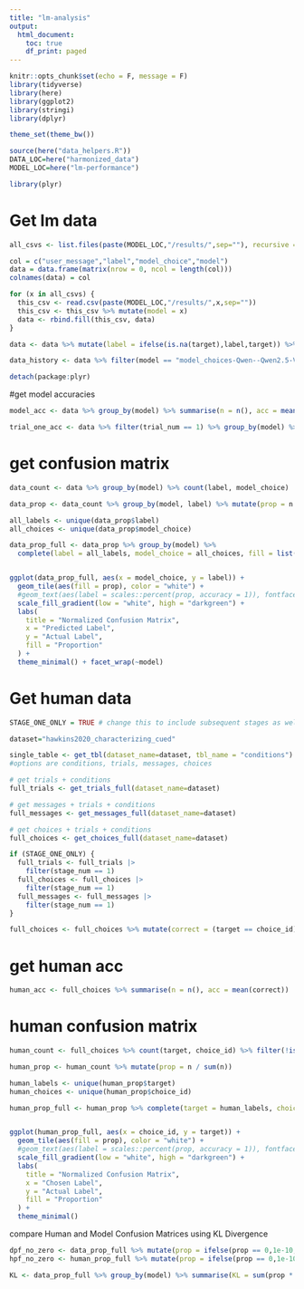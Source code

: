 ```yaml
---
title: "lm-analysis"
output:
  html_document:
    toc: true
    df_print: paged
---
```



```r
knitr::opts_chunk$set(echo = F, message = F)
library(tidyverse)
library(here)
library(ggplot2)
library(stringi)
library(dplyr)

theme_set(theme_bw())

source(here("data_helpers.R"))
DATA_LOC=here("harmonized_data")
MODEL_LOC=here("lm-performance")

library(plyr)
```


# Get  lm data

```r

all_csvs <- list.files(paste(MODEL_LOC,"/results/",sep=""), recursive = TRUE, full.names = FALSE)

col = c("user_message","label","model_choice","model")
data = data.frame(matrix(nrow = 0, ncol = length(col)))
colnames(data) = col

for (x in all_csvs) {
  this_csv <- read.csv(paste(MODEL_LOC,"/results/",x,sep=""))
  this_csv <- this_csv %>% mutate(model = x)
  data <- rbind.fill(this_csv, data)
}

data <- data %>% mutate(label = ifelse(is.na(target),label,target)) %>% mutate(correct = (label == model_choice), model_choice = ifelse(grepl("Image",model_choice), strsplit(model_choice," ")[[1]][2], model_choice)) %>% mutate(model_choice = toupper(model_choice))

data_history <- data %>% filter(model == "model_choices-Qwen--Qwen2.5-VL-32B-Instruct-hawkins2020_characterizing_cued-direct-history.csv")

detach(package:plyr)

```

#get model accuracies

```r

model_acc <- data %>% group_by(model) %>% summarise(n = n(), acc = mean(correct))

trial_one_acc <- data %>% filter(trial_num == 1) %>% group_by(model) %>% summarise(n = n(), acc = mean(correct))

```

# get confusion matrix 

```r
data_count <- data %>% group_by(model) %>% count(label, model_choice)

data_prop <- data_count %>% group_by(model, label) %>% mutate(prop = n / sum(n)) %>% filter(nchar(model_choice) == 1)

all_labels <- unique(data_prop$label)
all_choices <- unique(data_prop$model_choice)

data_prop_full <- data_prop %>% group_by(model) %>%
  complete(label = all_labels, model_choice = all_choices, fill = list(n = 0, prop = 0))


ggplot(data_prop_full, aes(x = model_choice, y = label)) +
  geom_tile(aes(fill = prop), color = "white") +
  #geom_text(aes(label = scales::percent(prop, accuracy = 1)), fontface = "bold") +
  scale_fill_gradient(low = "white", high = "darkgreen") +
  labs(
    title = "Normalized Confusion Matrix",
    x = "Predicted Label",
    y = "Actual Label",
    fill = "Proportion"
  ) +
  theme_minimal() + facet_wrap(~model)

```

# Get human data

```r

STAGE_ONE_ONLY = TRUE # change this to include subsequent stages as well, for multi-stage datasets

dataset="hawkins2020_characterizing_cued"

single_table <- get_tbl(dataset_name=dataset, tbl_name = "conditions") 
#options are conditions, trials, messages, choices

# get trials + conditions
full_trials <- get_trials_full(dataset_name=dataset)

# get messages + trials + conditions
full_messages <- get_messages_full(dataset_name=dataset)

# get choices + trials + conditions
full_choices <- get_choices_full(dataset_name=dataset)

if (STAGE_ONE_ONLY) {
  full_trials <- full_trials |> 
    filter(stage_num == 1)
  full_choices <- full_choices |> 
    filter(stage_num == 1)
  full_messages <- full_messages |> 
    filter(stage_num == 1)
}

full_choices <- full_choices %>% mutate(correct = (target == choice_id)) %>% filter(is.na(exclude))

```

# get human acc

```r

human_acc <- full_choices %>% summarise(n = n(), acc = mean(correct))

```

# human confusion matrix 
```r
human_count <- full_choices %>% count(target, choice_id) %>% filter(!is.na(choice_id))

human_prop <- human_count %>% mutate(prop = n / sum(n))

human_labels <- unique(human_prop$target)
human_choices <- unique(human_prop$choice_id)

human_prop_full <- human_prop %>% complete(target = human_labels, choice_id = human_choices, fill = list(n = 0, prop = 0))


ggplot(human_prop_full, aes(x = choice_id, y = target)) +
  geom_tile(aes(fill = prop), color = "white") +
  #geom_text(aes(label = scales::percent(prop, accuracy = 1)), fontface = "bold") +
  scale_fill_gradient(low = "white", high = "darkgreen") +
  labs(
    title = "Normalized Confusion Matrix",
    x = "Chosen Label",
    y = "Actual Label",
    fill = "Proportion"
  ) +
  theme_minimal()

```

compare Human and Model Confusion Matrices using KL Divergence 

```r

dpf_no_zero <- data_prop_full %>% mutate(prop = ifelse(prop == 0,1e-10,prop))
hpf_no_zero <- human_prop_full %>% mutate(prop = ifelse(prop == 0,1e-10,prop))

KL <- data_prop_full %>% group_by(model) %>% summarise(KL = sum(prop * log(prop /hpf_no_zero$prop)))

```